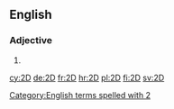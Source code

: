 ==English==

===Adjective===
{{en-adj|-}}

# {{abbreviation of|[[two]][[-dimensional]]}}

[[Category:English terms spelled with 2]]

[[cy:2D]]
[[de:2D]]
[[fr:2D]]
[[hr:2D]]
[[pl:2D]]
[[fi:2D]]
[[sv:2D]]